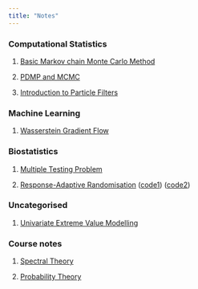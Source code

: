 ```yaml
---
title: "Notes"
---
```


### Computational Statistics

1.  [Basic Markov chain Monte Carlo Method](files/MCMC.pdf)

2.  [PDMP and MCMC](files/PDMP.pdf)

3.  [Introduction to Particle Filters](files/intro_pf.pdf)

### Machine Learning

1.  [Wasserstein Gradient Flow](files/grad_flow.pdf)

### Biostatistics

1.  [Multiple Testing Problem](files/MTP.pdf)

2.  [Response-Adaptive Randomisation](files/RAR.pdf) ([code1](files/ecmo.R)) ([code2](files/dp.R))

### Uncategorised

1.  [Univariate Extreme Value Modelling](files/EVT.pdf)

### Course notes

1.  [Spectral Theory](files/spectral.pdf)

2.  [Probability Theory](files/probability.pdf)
